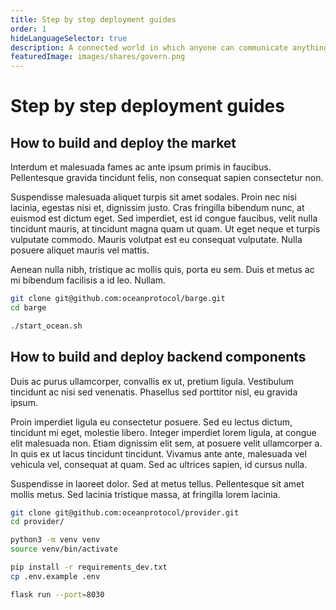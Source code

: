 ```yaml
---
title: Step by step deployment guides
order: 1
hideLanguageSelector: true
description: A connected world in which anyone can communicate anything from anywhere requires more dynamic and responsive means of governing ourselves. Though it seems complex, Lao Tzu already had all the answers 27 centuries ago.
featuredImage: images/shares/govern.png
---
```


# Step by step deployment guides

## How to build and deploy the market

Interdum et malesuada fames ac ante ipsum primis in faucibus. Pellentesque gravida tincidunt felis, non consequat sapien consectetur non. 

Suspendisse malesuada aliquet turpis sit amet sodales. Proin nec nisi lacinia, egestas nisi et, dignissim justo. Cras fringilla bibendum nunc, at euismod est dictum eget. Sed imperdiet, est id congue faucibus, velit nulla tincidunt mauris, at tincidunt magna quam ut quam. Ut eget neque et turpis vulputate commodo. Mauris volutpat est eu consequat vulputate. Nulla posuere aliquet mauris vel mattis.

Aenean nulla nibh, tristique ac mollis quis, porta eu sem. Duis et metus ac mi bibendum facilisis a id leo. Nullam.

```bash
git clone git@github.com:oceanprotocol/barge.git
cd barge

./start_ocean.sh
```


## How to build and deploy backend components

Duis ac purus ullamcorper, convallis ex ut, pretium ligula. Vestibulum tincidunt ac nisi sed venenatis. Phasellus sed porttitor nisl, eu gravida ipsum. 

Proin imperdiet ligula eu consectetur posuere. Sed eu lectus dictum, tincidunt mi eget, molestie libero. Integer imperdiet lorem ligula, at congue elit malesuada non. Etiam dignissim elit sem, at posuere velit ullamcorper a. In quis ex ut lacus tincidunt tincidunt. Vivamus ante ante, malesuada vel vehicula vel, consequat at quam. Sed ac ultrices sapien, id cursus nulla. 

Suspendisse in laoreet dolor. Sed at metus tellus. Pellentesque sit amet mollis metus. Sed lacinia tristique massa, at fringilla lorem lacinia.

```bash
git clone git@github.com:oceanprotocol/provider.git
cd provider/

python3 -m venv venv
source venv/bin/activate

pip install -r requirements_dev.txt
cp .env.example .env

flask run --port=8030

```
